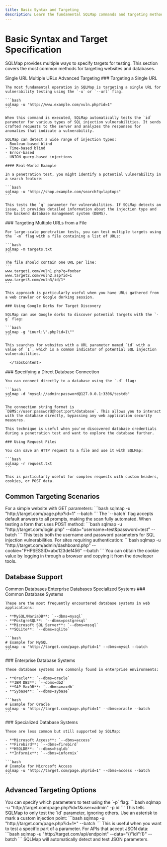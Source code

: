 ```yaml
---
title: Basic Syntax and Targeting
description: Learn the fundamental SQLMap commands and targeting methods
---
```


# Basic Syntax and Target Specification

SQLMap provides multiple ways to specify targets for testing. This section covers the most common methods for targeting websites and databases.

<Tabs defaultValue="url" className="pt-5 pb-1">
  <TabsList>
    <TabsTrigger value="url">Single URL</TabsTrigger>
    <TabsTrigger value="multiple">Multiple URLs</TabsTrigger>
    <TabsTrigger value="advanced">Advanced Targeting</TabsTrigger>
  </TabsList>
  <TabsContent value="url">
    ### Targeting a Single URL

    The most fundamental operation in SQLMap is targeting a single URL for vulnerability testing using the `-u` or `--url` flag.

    ```bash
    sqlmap -u "http://www.example.com/vuln.php?id=1"
    ```

    When this command is executed, SQLMap automatically tests the `id` parameter for various types of SQL injection vulnerabilities. It sends crafted requests to the server and analyzes the responses for anomalies that indicate a vulnerability.

    SQLMap can detect a wide range of injection types:
    - Boolean-based blind
    - Time-based blind
    - Error-based
    - UNION query-based injections

    #### Real-World Example

    In a penetration test, you might identify a potential vulnerability in a search feature:

    ```bash
    sqlmap -u "http://shop.example.com/search?q=laptops"
    ```

    This tests the `q` parameter for vulnerabilities. If SQLMap detects an issue, it provides detailed information about the injection type and the backend database management system (DBMS).
  </TabsContent>
  <TabsContent value="multiple">
    ### Targeting Multiple URLs from a File

    For large-scale penetration tests, you can test multiple targets using the `-m` flag with a file containing a list of URLs:

    ```bash
    sqlmap -m targets.txt
    ```

    The file should contain one URL per line:
    ```
    www.target1.com/vuln1.php?q=foobar
    www.target2.com/vuln2.asp?id=1
    www.target3.com/vuln3/id/1*
    ```

    This approach is particularly useful when you have URLs gathered from a web crawler or Google dorking session.

    ### Using Google Dorks for Target Discovery

    SQLMap can use Google dorks to discover potential targets with the `-g` flag:

    ```bash
    sqlmap -g "inurl:\".php?id=1\""
    ```

    This searches for websites with a URL parameter named `id` with a value of `1`, which is a common indicator of potential SQL injection vulnerabilities.

      </TabsContent>
  <TabsContent value="advanced">
    ### Specifying a Direct Database Connection

    You can connect directly to a database using the `-d` flag:

    ```bash
    sqlmap -d "mysql://admin:password@127.0.0.1:3306/testdb"
    ```

    The connection string format is `DBMS://user:password@host:port/database`. This allows you to interact with the database directly, bypassing any web application security measures.

    This technique is useful when you've discovered database credentials during a penetration test and want to explore the database further.

    ### Using Request Files

    You can save an HTTP request to a file and use it with SQLMap:

    ```bash
    sqlmap -r request.txt
    ```

    This is particularly useful for complex requests with custom headers, cookies, or POST data.
  </TabsContent>
</Tabs>

## Common Targeting Scenarios

<Stepper>
  <StepperItem title="Basic Website Testing">
    For a simple website with GET parameters:
    ```bash
    sqlmap -u "http://target.com/page.php?id=1" --batch
    ```
    The `--batch` flag accepts default answers to all prompts, making the scan fully automated.
  </StepperItem>
  <StepperItem title="Testing POST Forms">
    When testing a form that uses POST method:
    ```bash
    sqlmap -u "http://target.com/login.php" --data="username=test&password=test" --batch
    ```
    This tests both the username and password parameters for SQL injection vulnerabilities.
  </StepperItem>
  <StepperItem title="Testing with Authentication">
    For sites requiring authentication:
    ```bash
    sqlmap -u "http://target.com/admin/dashboard.php" --cookie="PHPSESSID=abc123def456" --batch
    ```
    You can obtain the cookie value by logging in through a browser and copying it from the developer tools.
  </StepperItem>
</Stepper>


## Database Support

<Tabs defaultValue="common" className="pt-5 pb-1">
  <TabsList>
    <TabsTrigger value="common">Common Databases</TabsTrigger>
    <TabsTrigger value="enterprise">Enterprise Databases</TabsTrigger>
    <TabsTrigger value="specialized">Specialized Systems</TabsTrigger>
  </TabsList>
  <TabsContent value="common">
    ### Common Database Systems
    
    These are the most frequently encountered database systems in web applications:
    
    - **MySQL/MariaDB**: `--dbms=mysql`
    - **PostgreSQL**: `--dbms=postgresql`
    - **Microsoft SQL Server**: `--dbms=mssql`
    - **SQLite**: `--dbms=sqlite`
    
    ```bash
    # Example for MySQL
    sqlmap -u "http://target.com/page.php?id=1" --dbms=mysql --batch
    ```
  </TabsContent>
  <TabsContent value="enterprise">
    ### Enterprise Database Systems
    
    These database systems are commonly found in enterprise environments:
    
    - **Oracle**: `--dbms=oracle`
    - **IBM DB2**: `--dbms=db2`
    - **SAP MaxDB**: `--dbms=maxdb`
    - **Sybase**: `--dbms=sybase`
    
    ```bash
    # Example for Oracle
    sqlmap -u "http://target.com/page.php?id=1" --dbms=oracle --batch
    ```
  </TabsContent>
  <TabsContent value="specialized">
    ### Specialized Database Systems
    
    These are less common but still supported by SQLMap:
    
    - **Microsoft Access**: `--dbms=access`
    - **Firebird**: `--dbms=firebird`
    - **HSQLDB**: `--dbms=hsqldb`
    - **Informix**: `--dbms=informix`
    
    ```bash
    # Example for Microsoft Access
    sqlmap -u "http://target.com/page.php?id=1" --dbms=access --batch
    ```
  </TabsContent>
</Tabs>


## Advanced Targeting Options

<Stepper>
  <StepperItem title="Specify Test Parameters">
    You can specify which parameters to test using the `-p` flag:
    ```bash
    sqlmap -u "http://target.com/page.php?id=1&user=admin" -p id
    ```
    This tells SQLMap to only test the `id` parameter, ignoring others.
  </StepperItem>
  <StepperItem title="Custom Injection Points">
    Use an asterisk to mark a custom injection point:
    ```bash
    sqlmap -u "http://target.com/page.php?id=1*" --batch
    ```
    This is useful when you want to test a specific part of a parameter.
  </StepperItem>
  <StepperItem title="Testing JSON Parameters">
    For APIs that accept JSON data:
    ```bash
    sqlmap -u "http://target.com/api/endpoint" --data="{\"id\":1}" --batch
    ```
    SQLMap will automatically detect and test JSON parameters.
  </StepperItem>
</Stepper>
